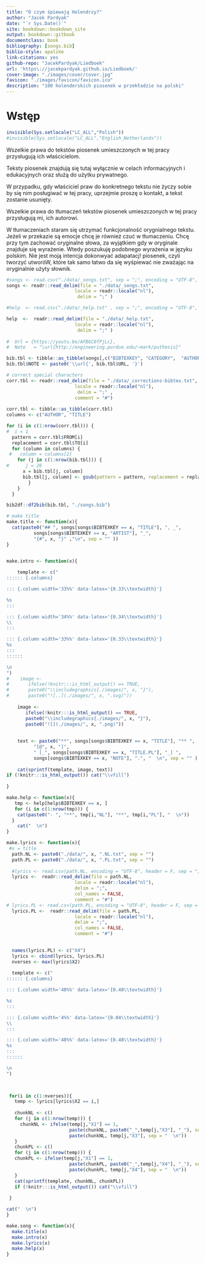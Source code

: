 ```yaml
--- 
title: "O czym śpiewają Holendrzy?"
author: "Jacek Pardyak"
date: "`r Sys.Date()`"
site: bookdown::bookdown_site
output: bookdown::gitbook
documentclass: book
bibliography: [songs.bib]
biblio-style: apalike
link-citations: yes
github-repo: "JacekPardyak/Liedboek"
url: 'https\://jacekpardyak.github.io/Liedboek/'
cover-image: "./images/cover/cover.jpg"
favicon: "./images/favicon/favicon.ico"
description: "100 holenderskich piosenek w przekładzie na polski"
---
```


# Wstęp

```r

invisible(Sys.setlocale("LC_ALL","Polish"))
#invisible(Sys.setlocale("LC_ALL","English_Netherlands"))
```


Wszelkie prawa do tekstów piosenek umieszczonych w tej pracy przysługują ich właścicielom. 

Teksty piosenek znajdują się tutaj wyłącznie w celach informacyjnych i edukacyjnych oraz służą do użytku prywatnego.

W przypadku, gdy właściciel praw do konkretnego tekstu nie życzy sobie by się nim posługiwać w tej pracy, uprzejmie proszę o kontakt, a tekst zostanie usunięty.

Wszelkie prawa do tłumaczeń tekstów piosenek umieszczonych w tej pracy przysługują mi, ich autorowi.

W tłumaczeniach staram się utrzymać funkcjonalność orygnialnego tekstu. Jeżeli w przekazie są emocje chcę je również czuć w tłumaczeniu. Chcę przy tym zachować oryginalne słowa, za wyjątkiem gdy w oryginale znajduje się wyrażenie. Wtedy poszukuję podobnego wyrażenia w języku polskim. Nie jest moją intencja dokonwyać adapatacj! piosenek, czyli tworzyć utworóW, które tak samo łatwo da się wyśpiewać nie zważając na oryginalnie użyty słownik.


```r
#songs <- read.csv("./data/_songs.txt", sep = ";", encoding = "UTF-8", stringsAsFactors = F)
songs <- readr::read_delim(file = "./data/_songs.txt",
                         locale = readr::locale("nl"),
                          delim = ";" )

#help  <- read.csv("./data/_help.txt" , sep = ";", encoding = "UTF-8", stringsAsFactors = F)

help  <-  readr::read_delim(file = "./data/_help.txt",
                         locale = readr::locale("nl"),
                          delim = ";" )
                            
#  Url = {https://youtu.be/AFBGC0fPjLc},
#  Note   = "\url{http://engineering.purdue.edu/~mark/puthesis}"

bib.tbl <- tibble::as_tibble(songs[,c("BIBTEXKEY", "CATEGORY",  "AUTHOR", "TITLE", "YEAR", "URL" )])
bib.tbl$NOTE <- paste0('\\url{', bib.tbl$URL, '}')

# correct special characters
corr.tbl <- readr::read_delim(file = "./data/_corrections-bibtex.txt",
                         locale = readr::locale("nl"),
                          delim = ";" ,
                         comment = "#")
  
corr.tbl <- tibble::as_tibble(corr.tbl)
columns <- c("AUTHOR", "TITLE")

for (i in c(1:nrow(corr.tbl))) {
#  i = 1
  pattern = corr.tbl$FROM[i]
  replacement = corr.tbl$TO[i]
  for (column in columns) {
 #   column = columns[2]
    for (j in c(1:nrow(bib.tbl))) {
#      j = 26
      x = bib.tbl[j, column]
      bib.tbl[j, column] <- gsub(pattern = pattern, replacement = replacement, x = x)
        }
    }
  }

bib2df::df2bib(bib.tbl, "./songs.bib")
```



```r
# make title
make.title <- function(x){
  cat(paste0("## ", songs[songs$BIBTEXKEY == x, "TITLE"], ", _", 
          songs[songs$BIBTEXKEY == x, "ARTIST"], "_", 
          "{#", x, "}" ,"\n", sep = "" ))
}


make.intro <- function(x){
  
    template <- c("
:::::: {.columns}

::: {.column width='33%%' data-latex='{0.33\\textwidth}'}

%s
:::

::: {.column width='34%%' data-latex='{0.34\\textwidth}'}
\\ 
:::

::: {.column width='33%%' data-latex='{0.33\\textwidth}'}
%s
:::
::::::

\n
")
#    image <- 
#       ifelse(!knitr:::is_html_output() == TRUE, 
#       paste0("\\includegraphics{./images/", x, "}"),
#       paste0("![..](./images/", x, ".svg)"))
    
    image <- 
       ifelse(!knitr:::is_html_output() == TRUE, 
       paste0("\\includegraphics{./images/", x, "}"),
       paste0("![](./images/", x, ".png)"))
    
    
    text <- paste0("**", songs[songs$BIBTEXKEY == x, "TITLE"], "** ",
          "[@", x, "]", 
          " [_", songs[songs$BIBTEXKEY == x, "TITLE.PL"], "_] ", 
          songs[songs$BIBTEXKEY == x, "NOTE"], ".", "  \n", sep = "" )
  
    cat(sprintf(template, image, text))
if (!knitr:::is_html_output()) cat("\\vfill")
    
}

make.help <- function(x){
   tmp <- help[help$BIBTEXKEY == x, ]
   for (i in c(1:nrow(tmp))) {
    cat(paste0("- ", "**", tmp[i,"NL"], "**", tmp[i,"PL"], "  \n"))
  }
    cat("  \n")
}

make.lyrics <- function(x){
 #x = title
  path.NL <- paste0("./data/", x, ".NL.txt", sep = "")
  path.PL <- paste0("./data/", x, ".PL.txt", sep = "")
  
  #lyrics <- read.csv(path.NL, encoding = "UTF-8", header = F, sep = ";", comment.char = "#")
  lyrics <-  readr::read_delim(file = path.NL,
                         locale = readr::locale("nl"),
                         delim = ";",
                         col_names = FALSE,
                         comment = "#")
# lyrics.PL <- read.csv(path.PL, encoding = "UTF-8", header = F, sep = ";", comment.char = "#")
  lyrics.PL <-  readr::read_delim(file = path.PL,
                         locale = readr::locale("nl"),
                         delim = ";",
                         col_names = FALSE,
                         comment = "#")

    
  names(lyrics.PL) <- c("X4")
  lyrics <- cbind(lyrics, lyrics.PL)
  nverses <- max(lyrics$X2)
  
  template <- c("
:::::: {.columns}

::: {.column width='48%%' data-latex='{0.48\\textwidth}'}

%s
:::

::: {.column width='4%%' data-latex='{0.04\\textwidth}'}
\\ 
:::

::: {.column width='48%%' data-latex='{0.48\\textwidth}'}
%s
:::
::::::

\n
")  
    


 for(i in c(1:nverses)){
   temp <- lyrics[lyrics$X2 == i,]
    
   chunkNL <- c()
   for (j in c(1:nrow(temp))) {
     chunkNL <- ifelse(temp[j,"X1"] == 1,
                       paste(chunkNL, paste0("_",temp[j,"X3"], "_"), sep = "  \n"),
                       paste(chunkNL, temp[j,"X3"], sep = "  \n"))
   }
   chunkPL <- c()
   for (j in c(1:nrow(temp))) {
   chunkPL <- ifelse(temp[j,"X1"] == 1,
                       paste(chunkPL, paste0("_",temp[j,"X4"], "_"), sep = "  \n"),
                       paste(chunkPL, temp[j,"X4"], sep = "  \n"))
   }
   cat(sprintf(template, chunkNL, chunkPL))
   if (!knitr:::is_html_output()) cat("\\vfill")
   
 }

cat("  \n")
}

make.song <- function(x){
  make.title(x)
  make.intro(x)
  make.lyrics(x)
  make.help(x)
}

```

